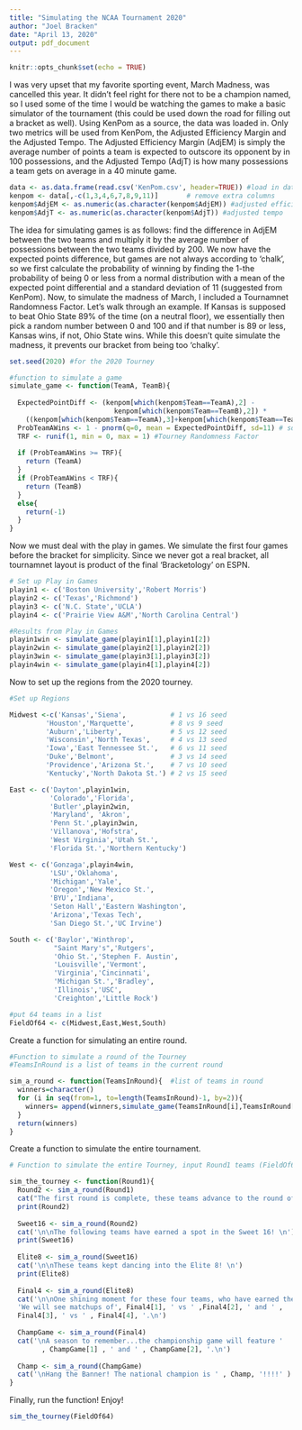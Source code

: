 ---
title: "Simulating the NCAA Tournament 2020"
author: "Joel Bracken"
date: "April 13, 2020"
output: pdf_document
---

```{r setup, include=FALSE}
knitr::opts_chunk$set(echo = TRUE)
```

I was very upset that my favorite sporting event, March Madness, was cancelled this year. It didn't feel right for there not to be a champion named, so I used some of the time I would be watching the games to make a basic simulator of the tournament (this could be used down the road for filling out a bracket as well). Using KenPom as a source, the data was loaded in. Only two metrics will be used from KenPom, the Adjusted Efficiency Margin and the Adjusted Tempo. The Adjusted Efficiency Margin (AdjEM) is simply the average number of points a team is expected to outscore its opponent by in 100 possessions, and the Adjusted Tempo (AdjT) is how many possessions a team gets on average in a 40 minute game.

```{r}
data <- as.data.frame(read.csv('KenPom.csv', header=TRUE)) #load in data
kenpom <- data[,-c(1,3,4,6,7,8,9,11)]       # remove extra columns
kenpom$AdjEM <- as.numeric(as.character(kenpom$AdjEM)) #adjusted efficiency margin
kenpom$AdjT <- as.numeric(as.character(kenpom$AdjT)) #adjusted tempo
```

The idea for simulating games is as follows: find the difference in AdjEM between the two teams and multiply it by the average number of possessions between the two teams divided by 200. We now have the expected points difference, but games are not always according to 'chalk', so we first calculate the probability of winning by finding the 1-the probability of being 0 or less from a normal distribution with a mean of the expected point differential and a standard deviation of 11 (suggested from KenPom). Now, to simulate the madness of March, I included a Tournamnet Randomness Factor. Let's walk through an example. If Kansas is supposed to beat Ohio State 89% of the time (on a neutral floor), we essentially then pick a random number between 0 and 100 and if that number is 89 or less, Kansas wins, if not, Ohio State wins. While this doesn't quite simulate the madness, it prevents our bracket from being too 'chalky'.

```{r}
set.seed(2020) #for the 2020 Tourney

#function to simulate a game
simulate_game <- function(TeamA, TeamB){
  
  ExpectedPointDiff <- (kenpom[which(kenpom$Team==TeamA),2] - 
                          kenpom[which(kenpom$Team==TeamB),2]) *
    ((kenpom[which(kenpom$Team==TeamA),3]+kenpom[which(kenpom$Team==TeamB),3])/80)
  ProbTeamAWins <- 1 - pnorm(q=0, mean = ExpectedPointDiff, sd=11) # sd 11 from KenPom
  TRF <- runif(1, min = 0, max = 1) #Tourney Randomness Factor
  
  if (ProbTeamAWins >= TRF){
    return (TeamA)
  }
  if (ProbTeamAWins < TRF){
    return (TeamB)
  }
  else{
    return(-1)
  }
}
```

Now we must deal with the play in games. We simulate the first four games before the bracket for simplicity. Since we never got a real bracket, all tournamnet layout is product of the final 'Bracketology' on ESPN.

```{r}
# Set up Play in Games
playin1 <- c('Boston University','Robert Morris')
playin2 <- c('Texas','Richmond')
playin3 <- c('N.C. State','UCLA')
playin4 <- c('Prairie View A&M','North Carolina Central')

#Results from Play in Games
playin1win <- simulate_game(playin1[1],playin1[2])
playin2win <- simulate_game(playin2[1],playin2[2])
playin3win <- simulate_game(playin3[1],playin3[2])
playin4win <- simulate_game(playin4[1],playin4[2])
```

Now to set up the regions from the 2020 tourney.

```{r}
#Set up Regions

Midwest <-c('Kansas','Siena',           # 1 vs 16 seed
         'Houston','Marquette',         # 8 vs 9 seed
         'Auburn','Liberty',            # 5 vs 12 seed
         'Wisconsin','North Texas',     # 4 vs 13 seed
         'Iowa','East Tennessee St.',   # 6 vs 11 seed
         'Duke','Belmont',              # 3 vs 14 seed
         'Providence','Arizona St.',    # 7 vs 10 seed
         'Kentucky','North Dakota St.') # 2 vs 15 seed

East <- c('Dayton',playin1win,
          'Colorado','Florida',
          'Butler',playin2win,
          'Maryland', 'Akron',
          'Penn St.',playin3win,
          'Villanova','Hofstra',
          'West Virginia','Utah St.',
          'Florida St.','Northern Kentucky')

West <- c('Gonzaga',playin4win,
          'LSU','Oklahoma',
          'Michigan','Yale',
          'Oregon','New Mexico St.',
          'BYU','Indiana',
          'Seton Hall','Eastern Washington',
          'Arizona','Texas Tech',
          'San Diego St.','UC Irvine')

South <- c('Baylor','Winthrop',
           "Saint Mary's",'Rutgers',
           'Ohio St.','Stephen F. Austin',
           'Louisville','Vermont',
           'Virginia','Cincinnati',
           'Michigan St.','Bradley',
           'Illinois','USC',
           'Creighton','Little Rock')

#put 64 teams in a list
FieldOf64 <- c(Midwest,East,West,South)
```

Create a function for simulating an entire round.

```{r}
#Function to simulate a round of the Tourney
#TeamsInRound is a list of teams in the current round

sim_a_round <- function(TeamsInRound){  #list of teams in round
  winners=character()
  for (i in seq(from=1, to=length(TeamsInRound)-1, by=2)){
    winners= append(winners,simulate_game(TeamsInRound[i],TeamsInRound[i+1]))
  }
  return(winners)
}
```

Create a function to simulate the entire tournament.

```{r}

# Function to simulate the entire Tourney, input Round1 teams (FieldOf64)

sim_the_tourney <- function(Round1){
  Round2 <- sim_a_round(Round1)
  cat("The first round is complete, these teams advance to the round of 32!\n")
  print(Round2)
  
  Sweet16 <- sim_a_round(Round2)
  cat('\n\nThe following teams have earned a spot in the Sweet 16! \n')  
  print(Sweet16)
  
  Elite8 <- sim_a_round(Sweet16)
  cat('\n\nThese teams kept dancing into the Elite 8! \n')
  print(Elite8)
  
  Final4 <- sim_a_round(Elite8)
  cat('\n\nOne shining moment for these four teams, who have earned their spot in the Final .\n',
  'We will see matchups of', Final4[1], ' vs ' ,Final4[2], ' and ' ,
  Final4[3], ' vs ' , Final4[4], '.\n')
  
  ChampGame <- sim_a_round(Final4)
  cat('\nA season to remember...the championship game will feature ' 
        , ChampGame[1] , ' and ' , ChampGame[2], '.\n')
  
  Champ <- sim_a_round(ChampGame)
  cat('\nHang the Banner! The national champion is ' , Champ, '!!!!' )
}
```

Finally, run the function! Enjoy!

```{r}
sim_the_tourney(FieldOf64)
```



